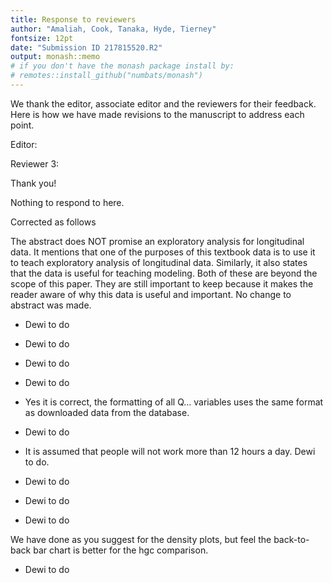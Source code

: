 ```yaml
---
title: Response to reviewers
author: "Amaliah, Cook, Tanaka, Hyde, Tierney"
fontsize: 12pt
date: "Submission ID 217815520.R2"
output: monash::memo
# if you don't have the monash package install by:
# remotes::install_github("numbats/monash")
---
```


We thank the editor, associate editor and the reviewers for their feedback. Here is how we have made revisions to the manuscript to address each point. 


Editor: \textcolor{violet}{The reviews are in general quite favorable and suggest that, subject to the minor revisions that the paper would be suitable for publication as part of the special issue on reproducibility and responsible workflow.} 

Reviewer 3: \textcolor{violet}{Thank you for this revision.  My minor comments and corrections are all well addressed, and I particularly commend the authors for their changes to Section 3.4.  It was a great idea to create a Shiny app showing the exploratory process that lead to your choice of threshold; this feels far more justifiable and reproducible than reporting the final number alone.}

Thank you!

\section*{Associate editor}

\textcolor{violet}{While the data are interesting, the necessary details for a pedagogical application or case study are still largely missing. The manuscript reads more like a paper about the R package, something for a software journal. In my last review, I had missed that this was for a special issue, still I agree with the reviewer that the clear contributions to educators other than its use in class are plenty, but not fully described.}

Nothing to respond to here.

\textcolor{violet}{The main item left to be addressed is polish. This twice-revised manuscript still contains several places where authors are missing words, awkward phrasing, or grammatical errors.}

Corrected as follows

\textcolor{violet}{The abstract promises a discussion of the process for cleaning data and exploratory analyses for longitudinal data. The latter is not provided, nor is a discussion about how that might be done in a class activity. This is a place for adding another clear contribution to educators. (Alternatively it can be deleted).}

The abstract does NOT promise an exploratory analysis for longitudinal data. It mentions that one of the purposes of this textbook data is to use it to teach exploratory analysis of longitudinal data. Similarly, it also states that the data is useful for teaching modeling. Both of these are beyond the scope of this paper. They are still important to keep because it makes the reader aware of why this data is useful and important. No change to abstract was made.

\textcolor{violet}{(page 10, line 18) “these” is errant}


* Dewi to do

\textcolor{violet}{(page 11, line 14) Providing one or two sentences about the use of pivot\_longer() would help readers gain insight and motivate clicking the link to the code.}

* Dewi to do

\textcolor{violet}{(page 11, line 35) The sentence beginning “This information is provided” is missing at least one word.}

* Dewi to do

\textcolor{violet}{(page 12, line 49) There is still the error stating that education should only increase. Certainly, you mean non-decreasing.}

* Dewi to do

\textcolor{violet}{(page 13, line 24) I’m just checking that all Q... variables are correct. The formatting is inconsistent; e.g., Q3-8A versus Q1-3\_A}


* Yes it is correct, the formatting of all Q... variables uses the same format as downloaded data from the database. 

\textcolor{violet}{(page 13, line 36) The sentence beginning “Our target variables” is missing at least one word.}


* Dewi to do

\textcolor{violet}{(page 14, line 20) Why is 84 hours the cut-off? This seems to be an arbitrary choice.}


* It is assumed that people will not work more than 12 hours a day. Dewi to do. 


\textcolor{violet}{(page 15, line 3) The sentence beginning “For stwork variable” is missing at least one word.}

* Dewi to do

\textcolor{violet}{(page 15, line 3)  It might be helpful for readers if you refer to variables as what they are and put the column title in parentheses.
}

* Dewi to do

\textcolor{violet}{(page 15, line 15) Providing one or two sentences about the use of join() would help readers gain insight into what the authors are doing here.}

* Dewi to do

\textcolor{violet}{(page 22, line 5) The default for rlm is huber weighting which never applies a weight of 0. You may have meant bisquare, but that change should be discussed.}

\textcolor{violet}{(page 28, figure 7) This is a helpful graph, but perhaps making the barplot “position dodge” and the density plots overlapping with transparency would sell your point better. This graphic makes the point, but the suggestions I made may produce more compelling evidence.}

We have done as you suggest for the density plots, but feel the back-to-back bar chart is better for the hgc comparison.

\textcolor{violet}{(page 29, line 21) The sentence “The highest grade completed has some confusion” should be rewritten.}


\textcolor{violet}{(page 29, line 37) Naming the function would be helpful for readers interested in using it.}

* Dewi to do

\textcolor{violet}{(page 31, line 9) Certainly you don’t mean to say that you’ve created data ”unsatisfactorily far from” the original.}


\textcolor{violet}{(page 32, line 18-30) Here you describe some modeling (see first note). Re-framing this as a possible activity could be helpful to the reader. As it is written now it sounds like a summary (the section title) of what was presented – instead you can make it a path forward for the readers.}















